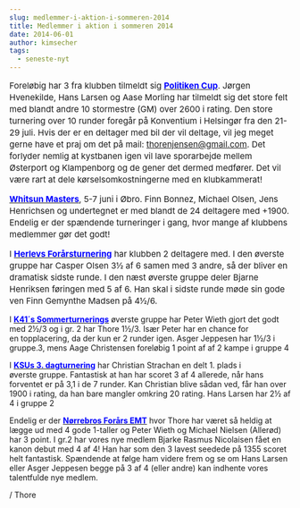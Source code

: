 ```yaml
---
slug: medlemmer-i-aktion-i-sommeren-2014
title: Medlemmer i aktion i sommeren 2014
date: 2014-06-01
author: kimsecher
tags:
  - seneste-nyt
---
```

<span style="font-size: 15px; line-height: 1.4em;">Foreløbig har 3 fra klubben tilmeldt sig <span style="color: #0000ff;"><a href="http://www.ksu.dk/politiken_cup/default.aspx?aar=2014"><span style="color: #0000ff;"><strong>Politiken Cup</strong></span></a></span>. Jørgen Hvenekilde, Hans Larsen og Aase Morling har tilmeldt sig det store felt med blandt andre 10 stormestre (GM) over 2600 i rating. Den store turnering over 10 runder foregår på Konventium i Helsingør fra den 21-29 juli. Hvis der er en deltager med bil der vil deltage, vil jeg meget gerne have et praj om det på mail: thorenjensen@gmail.com.
Det forlyder nemlig at kystbanen igen vil lave sporarbejde mellem Østerport og Klampenborg og de gener det dermed medfører. Det vil være rart at dele kørselsomkostningerne med en klubkammerat!</span>

<span style="font-size: 15px; line-height: 1.4em;"><span style="color: #0000ff;"><a href="http://whitsungrandmasters.dk/"><span style="color: #0000ff;"><strong>Whitsun Masters</strong></span></a></span>, 5-7 juni i Øbro. Finn Bonnez, Michael Olsen, Jens Henrichsen og undertegnet er med blandt de 24 deltagere med +1900.
Endelig er der spændende turneringer i gang, hvor mange af klubbens medlemmer gør det godt!</span>

<span style="font-size: 15px; line-height: 1.4em;">I <a href="http://ksu.dk/kalender/dotnet/tabel.aspx?id=1321"><span style="color: #0000ff;"><strong>Herlevs Forårsturnering</strong></span></a> har klubben 2 deltagere med. I den øverste gruppe har Casper Olsen 3½ af 6 samen med 3 andre, så der bliver en dramatisk sidste runde. I den næst øverste gruppe deler Bjarne Henriksen føringen med 5 af 6. Han skal i sidste runde møde sin gode ven Finn Gemynthe Madsen på 4½/6.</span>

I <span style="color: #0000ff;"><a href="http://turnering.skak.dk/TournamentActive/Details?tourId=22111"><span style="color: #0000ff;"><strong>K41´s Sommerturnerings</strong></span></a> </span>øverste gruppe har Peter Wieth gjort det godt med 2½/3 og i gr. 2 har Thore 1½/3. Især Peter har en chance for en topplacering, da der kun er 2 runder igen. Asger Jeppesen har 1½/3 i gruppe.3, mens Aage Christensen foreløbig 1
point af af 2 kampe i gruppe 4

I <span style="color: #0000ff;"><a href="http://ksu.dk/kalender/dotnet/tabel.aspx?id=1280"><span style="color: #0000ff;"><strong>KSUs 3. dagturnering</strong></span></a></span> har Christian Strachan en delt 1. plads i øverste gruppe. Fantastisk at han har scoret 3 af 4 allerede, når hans forventet er på 3,1 i de 7 runder. Kan Christian blive sådan ved, får han over 1900 i rating, da han bare mangler omkring 20 rating. Hans Larsen har 2½ af 4 i gruppe 2

Endelig er der <span style="color: #0000ff;"><a href="http://ksu.dk/kalender/dotnet/tabel.aspx?id=1325"><span style="color: #0000ff;"><strong>Nørrebros Forårs EMT</strong></span></a> </span>hvor Thore har været så heldig at lægge ud med 4 gode 1-taller og Peter Wieth og Michael Nielsen (Allerød) har 3 point. I gr.2 har vores nye medlem Bjarke Rasmus Nicolaisen fået en kanon debut med 4 af 4! Han har som den 3 lavest seedede på 1355 scoret helt fantastisk. Spændende at følge ham videre frem og se om Hans Larsen eller Asger Jeppesen begge på 3 af 4 (eller andre) kan indhente vores talentfulde nye medlem.

/ Thore

